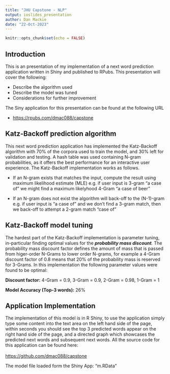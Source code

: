 ```yaml
---
title: "JHU Capstone - NLP"
output: ioslides_presentation
author: Dan Mackie
date: "22-Oct-2023"
---
```


```r
knitr::opts_chunk$set(echo = FALSE)
```

## Introduction

This is an presentation of my implementation of a next word prediction application written in Shiny and published to RPubs. This presentation will cover the following:

-   Describe the algorithm used
-   Describe the model was tuned
-   Considerations for further improvement

The Siny application for this presentation can be found at the following URL

-   <https://rpubs.com/dmac088/capstone>

## Katz-Backoff prediction algorithm

This next word prediction application has implemented the Katz-Backoff algorithm with 70% of the corpora used to train the model, and 30% left for validation and testing. A hash table was used containing N-gram probabilities, as it offers the best performance for an interactive user experience. The Katz-Backoff implementation works as follows.

-   If an N-gram exists that matches the input, compute the result using maximum likelihood estimate (MLE) e.g. if user input is 3-gram "a case of" we might find a maximum likelyhood 4-Gram "a case of beer"

-   If an N-gram does not exist the algorithm will back-off to the (N-1)-gram e.g. if user input is "a case of" and we don't find a 3-gram match, then we back-off to attempt a 2-gram match "case of"

## Katz-Backoff model tuning

The hardest part of the Katz-Backoff implementation is parameter tuning, in-particular finding optimal values for the ***probability mass discount**.* The probability mass discount factor defines the amount of mass that is passed from higer-order N-Grams to lower order N-grams, for example a 4-Gram discount factor of 0.8 means that 20% of the probability mass is reserved for 3-Grams. In this implementation the following parameter values were found to be optimal:

**Discount factor:** 4-Gram = 0.9, 3-Gram = 0.9, 2-Gram = 0.98, 1-Gram = 1

**Model Accuracy (Top-3 words):** 26%

## Application Implementation

The implementation of this model is in R Shiny, to use the application simply type some content into the text area on the left hand side of the page, within seconds you should see the top 3 predicted words appear on the right hand side of the page, and a directed graph which showcases the predicted next words and subsequent next words. All the source code for this application can be found here:\
\
<https://github.com/dmac088/capstone>

The model file loaded form the Shiny App: "m.RData"
